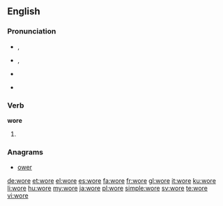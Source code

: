 {{also|WORE}}
==English==

===Pronunciation===
* {{IPA|/woɹ/|/wɔɹ/}}, {{X-SAMPA|/wor\/|/wOr\/}}
*: {{audio|en-us-wore.ogg|Audio (US)}}
* {{a|RP}} {{IPA|/wɔː/}}, {{X-SAMPA|/wO:/}}
* {{homophones|lang=en|war}} {{qualifier|some dialects}}
* {{rhymes|ɔː(r)}}

===Verb===
'''wore'''

# {{en-simple past of|wear}}

===Anagrams===
* [[ower#English|ower]]

[[de:wore]]
[[et:wore]]
[[el:wore]]
[[es:wore]]
[[fa:wore]]
[[fr:wore]]
[[gl:wore]]
[[it:wore]]
[[ku:wore]]
[[li:wore]]
[[hu:wore]]
[[my:wore]]
[[ja:wore]]
[[pl:wore]]
[[simple:wore]]
[[sv:wore]]
[[te:wore]]
[[vi:wore]]